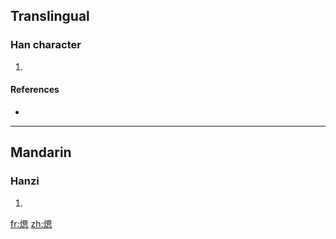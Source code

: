 ==Translingual==

===Han character===
{{Han char|rn=86|rad=火|as=10|sn=14|four=|canj=火田大心 (FWKP)}}

# {{defn|Han|sort=火10}}

====References====
* {{Han ref|kx=0678.270|dkj=19274|hdz=32223.080|uh=717E|ud=29054}}

----

==Mandarin==

===Hanzi===
{{cmn-hanzi|pin=[[yūn]] ([[yun1]]), [[xī]] ([[xi1]])|wg=yun<sup>1</sup>, hsi<sup>1</sup>}}

# {{defn|Mandarin|sort=火10}}

[[fr:煾]]
[[zh:煾]]